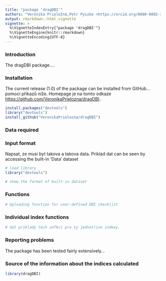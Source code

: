```yaml
---
title: "package 'dragDBI'"
authors: "Veronika Prieložná,Petr Pyszko <https://orcid.org/0000-0002-3743-7201>"
output: rmarkdown::html_vignette
vignette: >
  %\VignetteIndexEntry{"package 'dragDBI'"}
  %\VignetteEngine{knitr::rmarkdown}
  %\VignetteEncoding{UTF-8}
---
```


### Introduction
The dragDBI package....

### Installation
The current release (1.0) of the package can be installed from GitHub... pomocí příkazů níže. Homepage je na tomto odkaze
[https://github.com/VeronikaPrielozna/dragDBI](https://github.com/VeronikaPrielozna/dragDBI)..

```r
install.packages("devtools")
library("devtools")
install_github("VeronikaPrielozna/dragDBI")
```

### Data required

### Input format
Napsat, ze musi byt takova a takova data. Priklad dat can be seen by accessing the built-in 'Data' dataset

```r
# load library
library("devtools")

# show the format of built-in dataset

```

### Functions
```r
# Uploading function for user-defined DBI checklist 

```

### Individual index functions
```r
# dat priklady tech unfkci pro ty jednotlive indexy.

```

### Reporting problems
The package has been tested fairly extensively...

### Source of the information about the indices calculated


```r
library(dragDBI)
```

